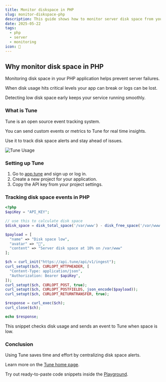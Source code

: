 ```yaml
---
title: Monitor diskspace in PHP
slug: monitor-diskspace-php
description: This guide shows how to monitor server disk space from your PHP app using Tune for alerts and metrics tracking.
date: 2025-05-22
tags:
  - php
  - server
  - monitoring
icon: 💾
---
```


## Why monitor disk space in PHP

Monitoring disk space in your PHP application helps prevent server failures.

When disk usage hits critical levels your app can break or logs can be lost.

Detecting low disk space early keeps your service running smoothly.

### What is Tune

Tune is an open source event tracking system.

You can send custom events or metrics to Tune for real time insights.

Use it to track disk space alerts and stay ahead of issues.

![Tune Usage](https://tune/images/misc/ops-usage2.jpg)

### Setting up Tune

1. Go to [app.tune](https://app.tune) and sign up or log in.
2. Create a new project for your application.
3. Copy the API key from your project settings.

### Tracking disk space events in PHP

```php
<?php
$apiKey = "API_KEY";

// use this to calculate disk space
$disk_space = disk_total_space('/var/www') - disk_free_space('/var/www');

$payload = [
  "name" => "Disk space low",
  "avatar" => "💾",
  "content" => "Server disk space at 10% on /var/www"
];

$ch = curl_init("https://api.tune/api/v1/ingest");
curl_setopt($ch, CURLOPT_HTTPHEADER, [
  "Content-Type: application/json",
  "Authorization: Bearer $apiKey",
]);
curl_setopt($ch, CURLOPT_POST, true);
curl_setopt($ch, CURLOPT_POSTFIELDS, json_encode($payload));
curl_setopt($ch, CURLOPT_RETURNTRANSFER, true);

$response = curl_exec($ch);
curl_close($ch);

echo $response;
```

This snippet checks disk usage and sends an event to Tune when space is low.

### Conclusion

Using Tune saves time and effort by centralizing disk space alerts.

Learn more on the [Tune home page](https://tune).

Try out ready-to-paste code snippets inside the [Playground](https://tune/playground).